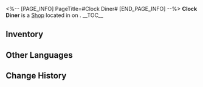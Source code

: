 <%-- [PAGE_INFO]
PageTitle=#Clock Diner#
[END_PAGE_INFO] --%>
{{Stub}}
{{Location Infobox
|title    = {{Icon/White|Icon Shop Materials.png}} Clock Diner
|image    = Shop Clock Diner.png
|type     = Shop
|world    = <!--to be added-->
|region   = 
|area     = <!--to be added-->
|subarea  = 
}}
{{Description|Chef's Recommendation:
Clockie Pizza
Classic SoulGlad
Dessert "Stargazer"
<s>Jay's talk show</s>}}
'''Clock Diner''' is a [[Shop]] located in <!--area--> on <!--world-->.
<!--
It is operated by [[<shopkeeper>]].
-->
__TOC__

==Inventory==
{{Shop|shop=Clock Diner|currency=Firefly's Budget|total=1
|Dreamy Cone (Three Flavors) ;; 5000 ;; 1
|Oak Cake Rolls ;; 3000 ;; 1
|Pika White Grape Soda ;; 3000 ;; 1
|Potato Fries Sundae ;; 3000 ;; 1
|Clockie Pizza (Whole) ;; 3000 ;; 1
|Floatdisc Burger ;; 3000 ;; 1
}}
<!--
==Location==
{{Map Embed|<map name>|<marker id>}}
--><!--
==Achievements==
{{Achievements by Category Table|topic=Clock Diner}}
-->
==Other Languages==
{{Other Languages
|en   = Clock Diner
|zhs  = 钟表餐厅
|zht  = 鐘錶餐廳
|ja   = クロックレストラン
|ko   = 시계 식당
|es   = Restaurante Reloj
|fr   = Chez Chrono
|ru   = Ресторан «Часы»
|th   = ร้านอาหาร Clock Diner
|vi   = Nhà Hàng Đồng Hồ
|de   = Restaurant Clock
|id   = Clock Diner
|pt   = Lanchonete do Relógio
}}

==Change History==
{{Change History|2.0}}